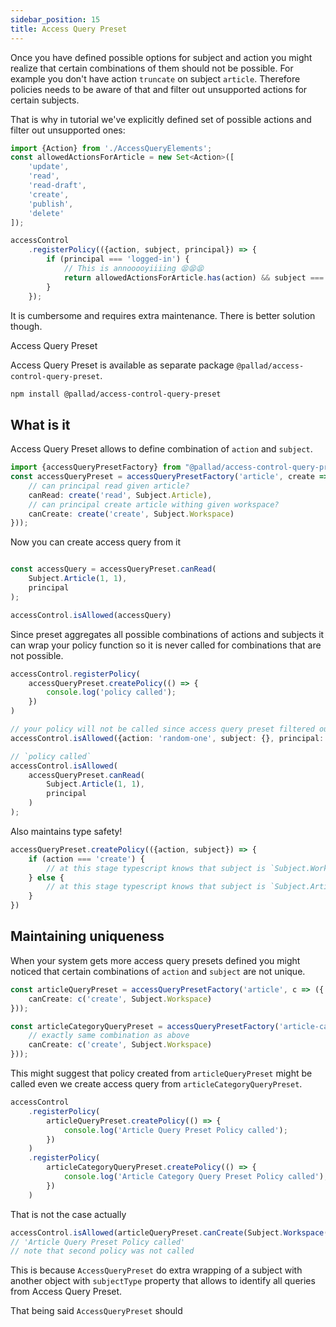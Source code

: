 ```yaml
---
sidebar_position: 15
title: Access Query Preset
---
```


Once you have defined possible options for subject and action you might realize that certain combinations of them should not be possible.
For example you don't have action `truncate` on subject `article`.
Therefore policies needs to be aware of that and filter out unsupported actions for certain subjects.

That is why in tutorial we've explicitly defined set of possible actions and filter out unsupported ones:

```typescript
import {Action} from './AccessQueryElements';
const allowedActionsForArticle = new Set<Action>([
	'update',
	'read',
	'read-draft',
	'create',
	'publish',
	'delete'
]);

accessControl
	.registerPolicy(({action, subject, principal}) => {
		if (principal === 'logged-in') {
            // This is annooooyiiiing 😫😫😫
			return allowedActionsForArticle.has(action) && subject === 'article';
		}
	});
```

It is cumbersome and requires extra maintenance. There is better solution though.

Access Query Preset

Access Query Preset is available as separate package `@pallad/access-control-query-preset`.
```bash npm2yarn
npm install @pallad/access-control-query-preset
```

## What is it

Access Query Preset allows to define combination of `action` and `subject`.
```typescript
import {accessQueryPresetFactory} from "@pallad/access-control-query-preset";
const accessQueryPreset = accessQueryPresetFactory('article', create => ({
    // can principal read given article?
    canRead: create('read', Subject.Article),
	// can principal create article withing given workspace?
	canCreate: create('create', Subject.Workspace)
}));
```

Now you can create access query from it
```typescript

const accessQuery = accessQueryPreset.canRead(
	Subject.Article(1, 1),
	principal
);

accessControl.isAllowed(accessQuery)
```

Since preset aggregates all possible combinations of actions and subjects it can wrap
your policy function so it is never called for combinations that are not possible.

```typescript
accessControl.registerPolicy(
	accessQueryPreset.createPolicy(() => {
        console.log('policy called');
	})
)

// your policy will not be called since access query preset filtered out that access query for you
accessControl.isAllowed({action: 'random-one', subject: {}, principal: {}})

// `policy called`
accessControl.isAllowed(
    accessQueryPreset.canRead(
		Subject.Article(1, 1),
		principal
	)
);

```

Also maintains type safety!
```typescript
accessQueryPreset.createPolicy(({action, subject}) => {
	if (action === 'create') {
        // at this stage typescript knows that subject is `Subject.Workspace`
	} else {
        // at this stage typescript knows that subject is `Subject.Article`
	}
})
```

## Maintaining uniqueness

When your system gets more access query presets defined you might noticed that certain combinations of `action` and `subject` are not unique.

```typescript
const articleQueryPreset = accessQueryPresetFactory('article', c => ({
	canCreate: c('create', Subject.Workspace)
}));

const articleCategoryQueryPreset = accessQueryPresetFactory('article-category', c => ({
	// exactly same combination as above
	canCreate: c('create', Subject.Workspace)
}));
```

This might suggest that policy created from `articleQueryPreset` might be called even we create access query from `articleCategoryQueryPreset`.
```typescript
accessControl
	.registerPolicy(
		articleQueryPreset.createPolicy(() => {
			console.log('Article Query Preset Policy called');
		})
	)
	.registerPolicy(
		articleCategoryQueryPreset.createPolicy(() => {
			console.log('Article Category Query Preset Policy called');
		})
	)
```

That is not the case actually
```typescript
accessControl.isAllowed(articleQueryPreset.canCreate(Subject.Workspace(1), principal));
// 'Article Query Preset Policy called'
// note that second policy was not called
```

This is because `AccessQueryPreset` do extra wrapping of a subject
with another object with `subjectType` property that allows to identify all queries from Access Query Preset.

That being said `AccessQueryPreset` should
